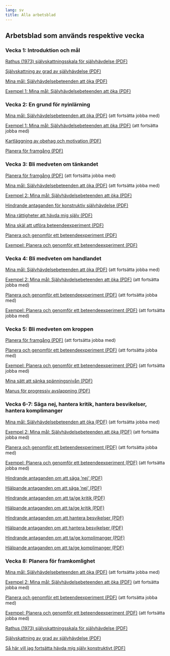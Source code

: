 ```yaml
---
lang: sv
title: Alla arbetsblad
---
```


## Arbetsblad som används respektive vecka

### Vecka 1: Introduktion och mål

[Rathus (1973) självskattningsskala för självhävdelse (PDF)](forms/100respekt-Rathus-svenska.pdf){.bi-filetype-pdf}

[Självskattning av grad av självhävdelse (PDF)](forms/100respekt-skattning-situation-relation.pdf){.bi-filetype-pdf}

[Mina mål: Självhävdelsebeteenden att öka (PDF)](forms/100respekt-SMARTa-mal.pdf){.bi-filetype-pdf}

[Exempel 1: Mina mål: Självhävdelsebeteenden att öka (PDF)](forms/100respekt-exempel-1-SMARTa-mal.pdf){.bi-filetype-pdf}

### Vecka 2: En grund för nyinlärning

[Mina mål: Självhävdelsebeteenden att öka (PDF)](forms/100respekt-SMARTa-mal.pdf){.bi-filetype-pdf} (att fortsätta jobba med)

[Exempel 1: Mina mål: Självhävdelsebeteenden att öka (PDF)](forms/100respekt-exempel-1-SMARTa-mal.pdf){.bi-filetype-pdf} (att fortsätta jobba med)

[Kartläggning av obehag och motivation (PDF)](forms/100respekt-obehag-motivation-reflektion.pdf){.bi-filetype-pdf}

[Planera för framgång (PDF)](forms/100respekt-planera-traning.pdf){.bi-filetype-pdf}

### Vecka 3: Bli medveten om tänkandet

[Planera för framgång (PDF)](forms/100respekt-planera-traning.pdf){.bi-filetype-pdf} (att fortsätta jobba med)

[Mina mål: Självhävdelsebeteenden att öka (PDF)](forms/100respekt-SMARTa-mal.pdf){.bi-filetype-pdf} (att fortsätta jobba med)

[Exempel 2: Mina mål: Självhävdelsebeteenden att öka (PDF)](forms/100respekt-exempel-2-SMARTa-mal.pdf){.bi-filetype-pdf} 

[Hindrande antaganden för konstruktiv självhävdelse (PDF)](forms/100respekt-hindrande-antaganden-sjalvhavdelse.pdf){.bi-filetype-pdf}

[Mina rättigheter att hävda mig själv (PDF)](forms/100respekt-mina-rattigheter.pdf){.bi-filetype-pdf}

[Mina skäl att utföra beteendeexperiment (PDF)](forms/100respekt-mina-skal-beteendeexperiment.pdf){.bi-filetype-pdf}

[Planera och genomför ett beteendeexperiment (PDF)](forms/100respekt-beteendeexperiment.pdf){.bi-filetype-pdf}

[Exempel: Planera och genomför ett beteendeexperiment (PDF)](forms/100respekt-exempel-beteendeexperiment.pdf){.bi-filetype-pdf}

### Vecka 4: Bli medveten om handlandet

[Mina mål: Självhävdelsebeteenden att öka (PDF)](forms/100respekt-SMARTa-mal.pdf){.bi-filetype-pdf} (att fortsätta jobba med)

[Exempel 2: Mina mål: Självhävdelsebeteenden att öka (PDF)](forms/100respekt-exempel-2-SMARTa-mal.pdf){.bi-filetype-pdf} (att fortsätta jobba med)

[Planera och genomför ett beteendeexperiment (PDF)](forms/100respekt-beteendeexperiment.pdf){.bi-filetype-pdf} (att fortsätta jobba med)

[Exempel: Planera och genomför ett beteendeexperiment (PDF)](forms/100respekt-exempel-beteendeexperiment.pdf){.bi-filetype-pdf} (att fortsätta jobba med)

### Vecka 5: Bli medveten om kroppen

[Planera för framgång (PDF)](forms/100respekt-planera-traning.pdf){.bi-filetype-pdf} (att fortsätta jobba med)

[Planera och genomför ett beteendeexperiment (PDF)](forms/100respekt-beteendeexperiment.pdf){.bi-filetype-pdf} (att fortsätta jobba med)

[Exempel: Planera och genomför ett beteendeexperiment (PDF)](forms/100respekt-exempel-beteendeexperiment.pdf){.bi-filetype-pdf} (att fortsätta jobba med)

[Mina sätt att sänka spänningsnivån (PDF)](forms/100respekt-avslappningstekniker.pdf){.bi-filetype-pdf}

[Manus för progressiv avslappning (PDF)](forms/100respekt-manus-progressiv-avslappning.pdf){.bi-filetype-pdf}

### Vecka 6-7: Säga nej, hantera kritik, hantera besvikelser, hantera komplimanger

[Mina mål: Självhävdelsebeteenden att öka (PDF)](forms/100respekt-SMARTa-mal.pdf){.bi-filetype-pdf} (att fortsätta jobba med)

[Exempel 2: Mina mål: Självhävdelsebeteenden att öka (PDF)](forms/100respekt-exempel-2-SMARTa-mal.pdf){.bi-filetype-pdf} (att fortsätta jobba med)

[Planera och genomför ett beteendeexperiment (PDF)](forms/100respekt-beteendeexperiment.pdf){.bi-filetype-pdf} (att fortsätta jobba med)

[Exempel: Planera och genomför ett beteendeexperiment (PDF)](forms/100respekt-exempel-beteendeexperiment.pdf){.bi-filetype-pdf} (att fortsätta jobba med)

[Hindrande antaganden om att säga ’nej’ (PDF)](forms/100respekt-hindrande-antaganden-saga-nej.pdf){.bi-filetype-pdf}

[Hjälpande antaganden om att säga ’nej’ (PDF)](forms/100respekt-hjalpande-antaganden-saga-nej.pdf){.bi-filetype-pdf}

[Hindrande antaganden om att ta/ge kritik (PDF)](forms/100respekt-hindrande-antaganden-hantera-kritik.pdf){.bi-filetype-pdf}

[Hjälpande antaganden om att ta/ge kritik (PDF)](forms/100respekt-hjalpande-antaganden-hantera-kritik.pdf){.bi-filetype-pdf}

[Hindrande antaganden om att hantera besvikelser (PDF)](forms/100respekt-hindrande-antaganden-hantera-besvikelser.pdf){.bi-filetype-pdf}

[Hjälpande antaganden om att hantera besvikelser (PDF)](forms/100respekt-hjalpande-antaganden-hantera-besvikelser.pdf){.bi-filetype-pdf}

[Hindrande antaganden om att ta/ge komplimanger (PDF)](forms/100respekt-hindrande-antaganden-hantera-komplimanger.pdf){.bi-filetype-pdf}

[Hjälpande antaganden om att ta/ge komplimanger (PDF)](forms/100respekt-hjalpande-antaganden-hantera-komplimanger.pdf){.bi-filetype-pdf}

### Vecka 8: Planera för framkomlighet

[Mina mål: Självhävdelsebeteenden att öka (PDF)](forms/100respekt-SMARTa-mal.pdf){.bi-filetype-pdf} (att fortsätta jobba med)

[Exempel 2: Mina mål: Självhävdelsebeteenden att öka (PDF)](forms/100respekt-exempel-2-SMARTa-mal.pdf){.bi-filetype-pdf} (att fortsätta jobba med)

[Planera och genomför ett beteendeexperiment (PDF)](forms/100respekt-beteendeexperiment.pdf){.bi-filetype-pdf} (att fortsätta jobba med)

[Exempel: Planera och genomför ett beteendeexperiment (PDF)](forms/100respekt-exempel-beteendeexperiment.pdf){.bi-filetype-pdf} (att fortsätta jobba med)

[Rathus (1973) självskattningsskala för självhävdelse (PDF)](forms/100respekt-Rathus-svenska.pdf){.bi-filetype-pdf}

[Självskattning av grad av självhävdelse (PDF)](forms/100respekt-skattning-situation-relation.pdf){.bi-filetype-pdf}

[Så här vill jag fortsätta hävda mig själv konstruktivt (PDF)](forms/100respekt-vidmakthallande-reflektion.pdf){.bi-filetype-pdf}
